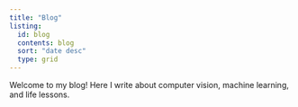 ```yaml
---
title: "Blog"
listing:
  id: blog
  contents: blog
  sort: "date desc"
  type: grid
---
```


Welcome to my blog! Here I write about computer vision, machine learning, and life lessons.